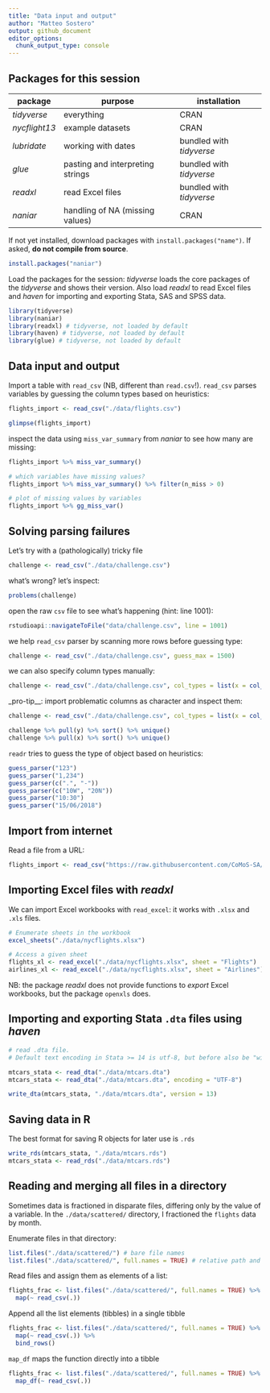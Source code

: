 ```yaml
---
title: "Data input and output"
author: "Matteo Sostero"
output: github_document
editor_options: 
  chunk_output_type: console
---
```



## Packages for this session

|    package    |             purpose              |       installation       |
| ------------- | -------------------------------- | ------------------------ |
| *tidyverse*   | everything                       | CRAN                     |
| *nycflight13* | example datasets                 | CRAN                     |
| *lubridate*   | working with dates               | bundled with *tidyverse* |
| *glue*        | pasting and interpreting strings | bundled with *tidyverse* |
| *readxl*      | read Excel files                 | bundled with *tidyverse* |
| *naniar*      | handling of NA (missing values)  | CRAN                     |


If not yet installed, download packages with `install.packages("name")`.
If asked, **do not compile from source**.
```r
install.packages("naniar")
```

Load the packages for the session:
*tidyverse* loads the core packages of the *tidyverse* and shows their version.
 Also load *readxl* to read Excel files and *haven* for importing and exporting Stata, SAS and SPSS data.
```r
library(tidyverse)
library(naniar)
library(readxl) # tidyverse, not loaded by default
library(haven) # tidyverse, not loaded by default
library(glue) # tidyverse, not loaded by default
```


## Data input and output
Import a table with `read_csv` (NB, different than `read.csv`!).
`read_csv` parses variables by guessing the column types based on heuristics:
```r
flights_import <- read_csv("./data/flights.csv")

glimpse(flights_import)
```

inspect the data using `miss_var_summary` from *naniar* to see how many are missing:
```r
flights_import %>% miss_var_summary()

# which variables have missing values?
flights_import %>% miss_var_summary() %>% filter(n_miss > 0)

# plot of missing values by variables
flights_import %>% gg_miss_var()
```


## Solving parsing failures

Let's try with a (pathologically) tricky file
```r
challenge <- read_csv("./data/challenge.csv")
```

what's wrong? let's inspect:
```r
problems(challenge)
```

open the raw `csv` file to see what's happening (hint: line 1001):
```r
rstudioapi::navigateToFile("data/challenge.csv", line = 1001)
```

we help `read_csv` parser by scanning more rows before guessing type:
```r
challenge <- read_csv("./data/challenge.csv", guess_max = 1500)
```

we can also specify column types manually:
```r
challenge <- read_csv("./data/challenge.csv", col_types = list(x = col_double(), y = col_date()))
```

_pro-tip__: import problematic columns as character and inspect them:
```r
challenge <- read_csv("./data/challenge.csv", col_types = list(x = col_character(), y = col_character()))

challenge %>% pull(y) %>% sort() %>% unique()
challenge %>% pull(x) %>% sort() %>% unique()
```

`readr` tries to guess the type of object based on heuristics:
```r
guess_parser("123")
guess_parser("1,234")
guess_parser(c(".", "-"))
guess_parser(c("10W", "20N"))
guess_parser("10:30")
guess_parser("15/06/2018")
```


## Import from internet

Read a file from a URL:
```r
flights_import <- read_csv("https://raw.githubusercontent.com/CoMoS-SA/workshop-R-tidyverse/master/data/flights.csv")
```


## Importing Excel files with *readxl*
We can import Excel workbooks with `read_excel`: it works with `.xlsx` and `.xls` files.
```r
# Enumerate sheets in the workbook
excel_sheets("./data/nycflights.xlsx")

# Access a given sheet
flights_xl <- read_excel("./data/nycflights.xlsx", sheet = "Flights")
airlines_xl <- read_excel("./data/nycflights.xlsx", sheet = "Airlines")
```
NB: the package *readxl* does not provide functions to *export* Excel workbooks, but the package `openxls` does.


## Importing and exporting Stata `.dta` files using *haven*
```r
# read .dta file.
# Default text encoding in Stata >= 14 is utf-8, but before also be "windows-1252"

mtcars_stata <- read_dta("./data/mtcars.dta")
mtcars_stata <- read_dta("./data/mtcars.dta", encoding = "UTF-8")

write_dta(mtcars_stata, "./data/mtcars.dta", version = 13)
```


## Saving data in R
The best format for saving R objects for later use is `.rds`

```r
write_rds(mtcars_stata, "./data/mtcars.rds")
mtcars_stata <- read_rds("./data/mtcars.rds")
```


## Reading and merging all files in a directory

Sometimes data is fractioned in disparate files, differing only by the value of a variable.
In the `./data/scattered/` directory, I fractioned the `flights` data by month.

Enumerate files in that directory:
```r
list.files("./data/scattered/") # bare file names
list.files("./data/scattered/", full.names = TRUE) # relative path and file names
```

Read files and assign them as elements of a list:
```r
flights_frac <- list.files("./data/scattered/", full.names = TRUE) %>%
  map(~ read_csv(.))
```

Append all the list elements (tibbles) in a single tibble
```r
flights_frac <- list.files("./data/scattered/", full.names = TRUE) %>%
  map(~ read_csv(.)) %>%
  bind_rows()
```


`map_df` maps the function directly into a tibble
```r
flights_frac <- list.files("./data/scattered/", full.names = TRUE) %>%
  map_df(~ read_csv(.))
```
